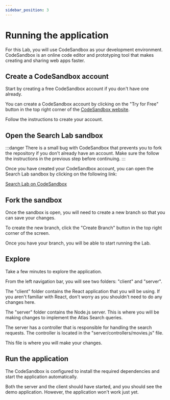 ```yaml
---
sidebar_position: 3
---
```


# Running the application

For this Lab, you will use CodeSandbox as your development environment. CodeSandbox is an online code editor and prototyping tool that makes creating and sharing web apps faster.

## Create a CodeSandbox account

Start by creating a free CodeSandbox account if you don't have one already.

You can create a CodeSandbox account by clicking on the "Try for Free" button in the top right corner of the [CodeSandbox website](https://codesandbox.io).

Follow the instructions to create your account.

## Open the Search Lab sandbox

:::danger
There is a small bug with CodeSandbox that prevents you to fork the repository if you don't already have an account. Make sure the follow the instructions in the previous step before continuing.
:::

Once you have created your CodeSandbox account, you can open the Search Lab sandbox by clicking on the following link:

[Search Lab on CodeSandbox](https://codesandbox.io/s/github/joellord/vector-search-lab-code/main?file=/server/controllers/movies.mjs:1,1&workspaceId=ee4f50cb-0dc2-4500-9812-9f080aabd73c)

## Fork the sandbox

Once the sandbox is open, you will need to create a new branch so that you can save your changes.

To create the new branch, click the "Create Branch" button in the top right corner of the screen.

Once you have your branch, you will be able to start running the Lab.

## Explore

Take a few minutes to explore the application.

From the left navigation bar, you will see two folders: "client" and "server".

The "client" folder contains the React application that you will be using. If you aren't familiar with React, don't worry as you shouldn't need to do any changes here.

The "server" folder contains the Node.js server. This is where you will be making changes to implement the Atlas Search queries.

The server has a controller that is responsible for handling the search requests. The controller is located in the "server/controllers/movies.js" file.

This file is where you will make your changes.

## Run the application

The CodeSandbox is configured to install the required dependencies and start the application automatically.

Both the server and the client should have started, and you should see the demo application. However, the application won't work just yet.